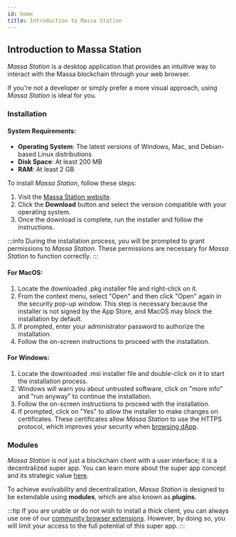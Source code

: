 ```yaml
---
id: home
title: Introduction to Massa Station
---
```


## Introduction to Massa Station

*Massa Station* is a desktop application that provides an intuitive way to interact with the Massa blockchain through your web browser.

If you're not a developer or simply prefer a more visual approach, using *Massa Station* is ideal for you.

### Installation

#### System Requirements:

- **Operating System**: The latest versions of Windows, Mac, and Debian-based Linux distributions
- **Disk Space**: At least 200 MB
- **RAM**: At least 2 GB

To install *Massa Station*, follow these steps:

1. Visit the [Massa Station website](https://station.massa.net/).
2. Click the **Download** button and select the version compatible with your operating system.
3. Once the download is complete, run the installer and follow the instructions.

:::info
During the installation process, you will be prompted to grant permissions to *Massa Station*.
These permissions are necessary for *Massa Station* to function correctly. 
:::

#### For MacOS:
1. Locate the downloaded .pkg installer file and right-click on it.
2. From the context menu, select "Open" and then click "Open" again in the security pop-up window. This step is necessary because the installer is not signed by the App Store, and MacOS may block the installation by default.
3. If prompted, enter your administrator password to authorize the installation.
4. Follow the on-screen instructions to proceed with the installation.


#### For Windows: 
1. Locate the downloaded .msi installer file and double-click on it to start the installation process.
2. Windows will warn you about untrusted software, click on "more info" and "run anyway" to continue the installation.
3. Follow the on-screen instructions to proceed with the installation. 
4. If prompted, click on "Yes" to allow the installer to make changes on certificates. These certificates allow *Massa Station* to use the HTTPS protocol, which improves your security when [browsing dApp](browse-decentralized-application).


### Modules

*Massa Station* is not just a blockchain client with a user interface; it is a decentralized super app.
You can learn more about the super app concept and its strategic value [here](https://www.gartner.com/en/articles/what-is-a-superapp).

To achieve evolvability and decentralization, *Massa Station* is designed to be extendable using **modules**, which are also known as **plugins**.

:::tip
If you are unable or do not wish to install a thick client, you can always use one of our [community browser extensions](https://docs.massa.net/docs/build/wallet/community-wallets).
However, by doing so, you will limit your access to the full potential of this super app.
:::
